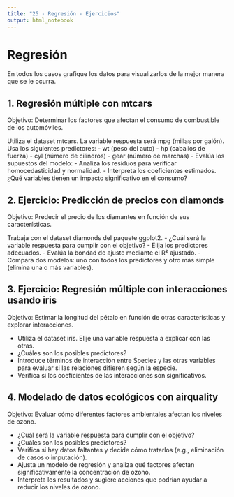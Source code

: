 ```yaml
---
title: "25 - Regresión - Ejercicios"
output: html_notebook
---
```


# Regresión

En todos los casos grafique los datos para visualizarlos de la mejor manera que se le ocurra.

## 1. Regresión múltiple con mtcars

Objetivo: Determinar los factores que afectan el consumo de combustible de los automóviles.

Utiliza el dataset mtcars. La variable respuesta será mpg (millas por galón). Usa los siguientes predictores:
-     wt (peso del auto)
-     hp (caballos de fuerza)
-     cyl (número de cilindros)
-     gear (número de marchas)
-   Evalúa los supuestos del modelo:
-   Analiza los residuos para verificar homocedasticidad y normalidad.
-   Interpreta los coeficientes estimados. ¿Qué variables tienen un impacto significativo en el consumo?

## 2. Ejercicio: Predicción de precios con diamonds

Objetivo: Predecir el precio de los diamantes en función de sus características.

Trabaja con el dataset diamonds del paquete ggplot2. 
-   ¿Cuál será la variable respuesta para cumplir con el objetivo?
-   Elija los predictores adecuados.
-   Evalúa la bondad de ajuste mediante el R² ajustado.
-   Compara dos modelos: uno con todos los predictores y otro más simple (elimina una o más variables).

## 3. Ejercicio: Regresión múltiple con interacciones usando iris

Objetivo: Estimar la longitud del pétalo en función de otras características y explorar interacciones.

-   Utiliza el dataset iris. Elije una variable respuesta a explicar con las otras.
-   ¿Cuáles son los posibles predictores?
-   Introduce términos de interacción entre Species y las otras variables para evaluar si las relaciones difieren según la especie.
-   Verifica si los coeficientes de las interacciones son significativos.


## 4. Modelado de datos ecológicos con airquality

Objetivo: Evaluar cómo diferentes factores ambientales afectan los niveles de ozono.

-   ¿Cuál será la variable respuesta para cumplir con el objetivo?
-   ¿Cuáles son los posibles predictores?
-   Verifica si hay datos faltantes y decide cómo tratarlos (e.g., eliminación de casos o imputación).
-   Ajusta un modelo de regresión y analiza qué factores afectan significativamente la concentración de ozono.
-   Interpreta los resultados y sugiere acciones que podrían ayudar a reducir los niveles de ozono.
